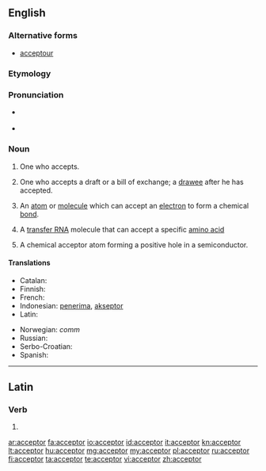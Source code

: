 ==English==

===Alternative forms===
* {{qualifier|obsolete|rare}} [[acceptour]]

===Etymology===
{{suffix|accept|or}}

===Pronunciation===
* {{a|RP}} {{IPA|/əkˈsɛptə(r)/}}
* {{a|US}} {{IPA|æk.ˈsɛp.tɚ/}}

===Noun===
{{en-noun}}

# One who accepts.
# {{context|legal|commerce}} One who accepts a draft or a bill of exchange; a [[drawee]] after he has accepted.
# {{chemistry}} An [[atom]] or [[molecule]] which can accept an [[electron]] to form a chemical [[bond]].
# {{biochemistry}} A [[transfer RNA]] molecule that can accept a specific [[amino acid]]
# {{physics}} A chemical acceptor atom forming a positive hole in a semiconductor.

====Translations====
{{trans-top|one who accepts}}
* Catalan: {{t-|ca|acceptant|m|f}}
* Finnish: {{t+|fi|vastaanottaja}}
* French: {{t+|fr|accepteur|m}}
* Indonesian: [[terima|penerima]], [[akseptor]]
* Latin: {{t-|la|acceptator}}
{{trans-mid}}
* Norwegian: ''comm'' {{t-|no|akseptant|c}}
* Russian: {{t+|ru|акцептант|m}}
* Serbo-Croatian: {{t|sh|akceptor|m}}
* Spanish: {{t-|es|aceptador|m}}
{{trans-bottom}}

----

==Latin==

===Verb===
{{la-verb-form|acceptor}}

# {{conjugation of|accepto|acceptō|1|s|pres|pass|ind|lang=la}}

[[ar:acceptor]]
[[fa:acceptor]]
[[io:acceptor]]
[[id:acceptor]]
[[it:acceptor]]
[[kn:acceptor]]
[[lt:acceptor]]
[[hu:acceptor]]
[[mg:acceptor]]
[[my:acceptor]]
[[pl:acceptor]]
[[ru:acceptor]]
[[fi:acceptor]]
[[ta:acceptor]]
[[te:acceptor]]
[[vi:acceptor]]
[[zh:acceptor]]